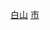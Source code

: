 {{Catnav|頁面分類|...|中国各省城市|吉林城市|吉林县级市}}
{{Catnav|頁面分類|...|吉林行政区划|吉林县级行政区|吉林县级市}}
{{Catnav|頁面分類|...|吉林地级市|白山|白山行政区划|白山区县市}}
[[Category:吉林县级市|白山]]
[[Category:白山区县市|市]]
{{catmore|临江市|吉林省临江市}}